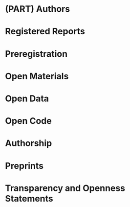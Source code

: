 # (PART) Authors {-}

# Registered Reports

# Preregistration

# Open Materials

# Open Data

# Open Code

# Authorship

# Preprints

# Transparency and Openness Statements
